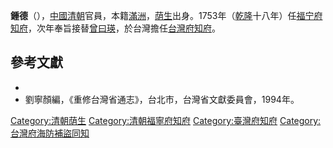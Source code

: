 '''鍾德'''（{{bd|？||？||}}），[[中國|中國]][[清朝|清朝]]官員，本籍[[滿洲|滿洲]]，[[荫生|荫生]]出身。1753年（[[乾隆|乾隆]]十八年）任[[福宁府|福宁府]][[知府|知府]]，次年奉旨接替[[曾曰瑛|曾曰瑛]]，於台灣擔任[[台灣府知府|台灣府知府]]。

==參考文獻==
*{{Cite book|title=职官志|last=霞浦县志编纂委员会|first=《霞浦县志·上》|year=1986年|location=霞浦县|origyear=1929年版|pages=第288页}}
*劉寧顏編，《重修台灣省通志》，台北市，台灣省文獻委員會，1994年。


{{start box}}
{{s-off}}
{{succession box|[[劉嗣孔|劉嗣孔]]|[[傅爾泰|傅爾泰]]|{{QING}}[[福宁府知府|福宁府知府]]|[[乾隆|乾隆]]十八年<br />（1753年）}}
{{s-before|[[曾曰瑛|曾曰瑛]]}}
{{s-title|{{QING}}[[台灣府知府|台灣府知府]]|1754年上任}}
{{s-after|[[覺羅四明|覺羅四明]]}}
{{s-before|[[王文昭|王文昭]]}}
{{s-title|{{QING}}[[台灣府海防補盜同知|台灣府海防補盜同知]]（兼）|1754年上任}}
{{s-after|[[傅爾泰|傅爾泰]]}}
{{s-before|[[傅爾泰|傅爾泰]]}}
{{s-title|{{QING}}[[台灣府海防補盜同知|台灣府海防補盜同知]]|1755年上任}}
{{s-after|[[傅爾泰|傅爾泰]]}}
{{end box}}

[[Category:清朝荫生|Category:清朝荫生]]
[[Category:清朝福寧府知府|Category:清朝福寧府知府]]
[[Category:臺灣府知府|Category:臺灣府知府]]
[[Category:台灣府海防補盜同知|Category:台灣府海防補盜同知]]